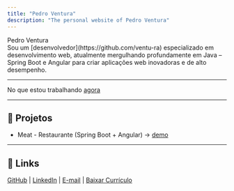 ```yaml
---
title: "Pedro Ventura"
description: "The personal website of Pedro Ventura"
---
```


<div class="text-6xl font-extrabold">Pedro Ventura</div>
<div class="text-justify">
Sou um [desenvolvedor](https://github.com/ventu-ra) especializado em desenvolvimento web, atualmente mergulhando profundamente em Java – Spring Boot e Angular para criar aplicações web inovadoras e de alto desempenho.
</div>

---
 
No que estou trabalhando [agora](https://github.com/ventu-ra/meat-backend-with-spring-boot)  

---

## 🚀 Projetos

- Meat - Restaurante (Spring Boot + Angular) → [demo](https://ventu-ra.github.io/meat-app)
---

## 🔗 Links

[GitHub](https://github.com/ventu-ra) | [LinkedIn](https://linkedin.com/in/#) | [E-mail](mailto:#) | [Baixar Currículo](#)
